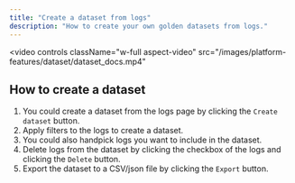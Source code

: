 ```yaml
---
title: "Create a dataset from logs"
description: "How to create your own golden datasets from logs."
---
```


<video
  controls
  className="w-full aspect-video"
  src="/images/platform-features/dataset/dataset_docs.mp4"
></video>

## How to create a dataset
1. You could create a dataset from the logs page by clicking the `Create dataset` button.
2. Apply filters to the logs to create a dataset.
3. You could also handpick logs you want to include in the dataset.
4. Delete logs from the dataset by clicking the checkbox of the logs and clicking the `Delete` button.
5. Export the dataset to a CSV/json file by clicking the `Export` button.